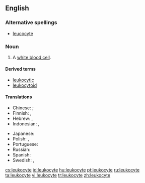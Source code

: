 ==English==

===Alternative spellings===
* [[leucocyte]]

===Noun===
{{en-noun}}

# {{context|cytology|immunology}} A [[white blood cell]].

====Derived terms====
*[[leukocytic]]
*[[leukocytoid]]

====Translations====
{{trans-top|a white blood cell}}
* Chinese:  {{t-|cmn|白血球|tr=bái xuè qiú|sc=Hani|xs=Mandarin}}; {{t|cmn|白细胞|tr=bái xì bāo|sc=Hani|xs=Mandarin}}
* Finnish: {{t+|fi|valkosolu}}, {{t-|fi|leukosyytti}}
* Hebrew: {{t-|he|תא דם לבן|sc=Hebr}}, {{t-|he|לייקוציט|sc=Hebr}}
* Indonesian: {{t|id|leukosit|xs=Indonesian}}, {{t|id|sel darah putih|xs=Indonesian}}
{{trans-mid}}
* Japanese: {{t-|ja|白血球|tr=[[はっけっきゅう]], hakkekkyū|sc=Jpan}}
* Polish: {{t-|pl|leukocyt|m}}, {{t|pl|krwinka biała|f}}
* Portuguese: {{t+|pt|leucócito|m}}
* Russian: {{t|ru|лейкоцит|sc=Cyrl}}
* Spanish: {{t+|es|leucocito|m}}
* Swedish: {{t+|sv|leukocyt}}, {{t|sv|vit blodkropp}}
{{trans-bottom}}

[[cs:leukocyte]]
[[id:leukocyte]]
[[hu:leukocyte]]
[[pt:leukocyte]]
[[ru:leukocyte]]
[[ta:leukocyte]]
[[vi:leukocyte]]
[[tr:leukocyte]]
[[zh:leukocyte]]